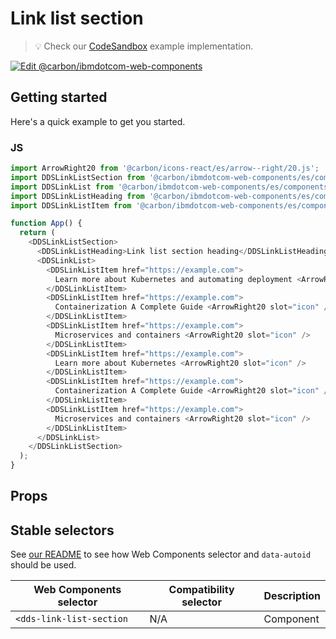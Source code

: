 
# Link list section

> 💡 Check our
> [CodeSandbox](https://githubbox.com/carbon-design-system/carbon-for-ibm-dotcom/tree/v1/packages/web-components/examples/codesandbox/components-react/link-list-section)
> example implementation.

[![Edit @carbon/ibmdotcom-web-components](https://codesandbox.io/static/img/play-codesandbox.svg)](https://githubbox.com/carbon-design-system/carbon-for-ibm-dotcom/tree/v1/packages/web-components/examples/codesandbox/components-react/link-list-section)

## Getting started

Here's a quick example to get you started.

### JS

```javascript
import ArrowRight20 from '@carbon/icons-react/es/arrow--right/20.js';
import DDSLinkListSection from '@carbon/ibmdotcom-web-components/es/components-react/link-list-section/link-list-section';
import DDSLinkList from '@carbon/ibmdotcom-web-components/es/components-react/link-list/link-list';
import DDSLinkListHeading from '@carbon/ibmdotcom-web-components/es/components-react/link-list/link-list-heading';
import DDSLinkListItem from '@carbon/ibmdotcom-web-components/es/components-react/link-list/link-list-item';

function App() {
  return (
    <DDSLinkListSection>
      <DDSLinkListHeading>Link list section heading</DDSLinkListHeading>
      <DDSLinkList>
        <DDSLinkListItem href="https://example.com">
          Learn more about Kubernetes and automating deployment <ArrowRight20 slot="icon" />
        </DDSLinkListItem>
        <DDSLinkListItem href="https://example.com">
          Containerization A Complete Guide <ArrowRight20 slot="icon" />
        </DDSLinkListItem>
        <DDSLinkListItem href="https://example.com">
          Microservices and containers <ArrowRight20 slot="icon" />
        </DDSLinkListItem>
        <DDSLinkListItem href="https://example.com">
          Learn more about Kubernetes <ArrowRight20 slot="icon" />
        </DDSLinkListItem>
        <DDSLinkListItem href="https://example.com">
          Containerization A Complete Guide <ArrowRight20 slot="icon" />
        </DDSLinkListItem>
        <DDSLinkListItem href="https://example.com">
          Microservices and containers <ArrowRight20 slot="icon" />
        </DDSLinkListItem>
      </DDSLinkList>
    </DDSLinkListSection>
  );
}
```

## Props

<Props of={PropTypesRef} />

## Stable selectors

See [our README](https://github.com/carbon-design-system/carbon-for-ibm-dotcom/tree/v1/packages/web-components#stable-selectors-for-analytics-and-integratione2e-testing-in-web-components) to see how Web Components selector and `data-autoid` should be used.

| Web Components selector  | Compatibility selector | Description |
| ------------------------ | ---------------------- | ----------- |
| `<dds-link-list-section` | N/A                    | Component   |

<Description markdown={contributing} />
